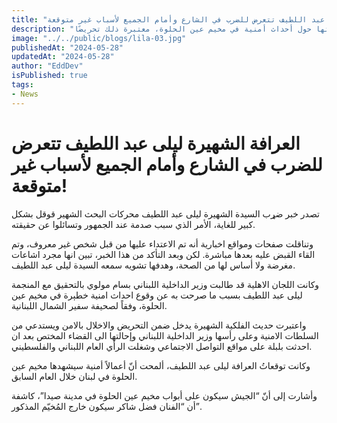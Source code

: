 ```yaml
---
title: "العرافة الشهيرة ليلى عبد اللطيف تتعرض للضرب في الشارع وأمام الجميع لأسباب غير متوقعة!"
description: "العرافة الشهيرة ليلى عبد اللطيف تصدرت عناوين الأخبار بعد شائعة تعرضها للضرب، لكن تم نفي الحادثة. تطالب اللجان الأهلية بالتحقيق معها لتصريحاتها حول أحداث أمنية في مخيم عين الحلوة، معتبرة ذلك تحريضًا."
image: "../../public/blogs/lila-03.jpg"
publishedAt: "2024-05-28"
updatedAt: "2024-05-28"
author: "EddDev"
isPublished: true
tags:
- News
---
```


# العرافة الشهيرة ليلى عبد اللطيف تتعرض للضرب في الشارع وأمام الجميع لأسباب غير متوقعة!

تصدر خبر ضړب السيدة الشهيرة ليلى عبد اللطيف محركات البحث الشهير قوقل بشكل كبير للغاية، الأمر الذي سبب صدمة عند الجمهور وتسائلوا عن حقيقته.

وتناقلت صفحات ومواقع اخبارية أنه تم الاعتداء عليها من قبل شخص غير معروف، وتم القاء القبض عليه بعدها مباشرة.
لكن وبعد التأكد من هذا الخبر، تبين انها مجرد اشاعات مغرضة ولا أساس لها من الصحة، وهدفها تشويه سمعه السيدة ليلى عبد اللطيف.

وكانت اللجان الاهلية قد طالبت وزير الداخلية اللبناني بسام مولوي بالتحقيق مع المنجمة ليلى عبد اللطيف بسبب ما صرحت به عن وقوع احداث امنية خطېرة في مخيم عين الحلوة، وفقاً لصحيفة سفير الشمال اللبنانية.

واعتبرت حديث الفلكية الشهيرة يدخل ضمن التحريض والاخلال بالامن ويستدعي من السلطات الامنية وعلى رأسها وزير الداخلية اللبناني وإحالتها الى القضاء المختص بعد ان احدثت بلبلة على مواقع التواصل الاجتماعي وشغلت الرأي العام اللبناني والفلسطيني.

وكانت توقعاتُ العرافة ليلى عبد اللطيف، ألمحت أنّ أعمالاً أمنية سيشهدها مخيم عين الحلوة في لبنان خلال العام السابق.

وأشارت إلى أنّ “الجيش سيكون على أبواب مخيم عين الحلوة في مدينة صيدا”، كاشفة أن “الفنان فضل شاكر سيكون خارج المُخيّم المذكور”.

